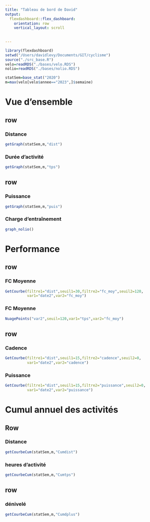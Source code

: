 ```yaml
---
title: "Tableau de bord de David"
output: 
  flexdashboard::flex_dashboard:
    orientation: row
    vertical_layout: scroll
    
      
---
```


```r
library(flexdashboard)
setwd("/Users/davidlevy/Documents/GIT/cyclisme")
source("./src_base.R")
velo=readRDS("./bases/velo.RDS")
nolio=readRDS("./bases/nolio.RDS")

statSem=base_stat("2020")
m=max(velo[velo$annee=="2023",]$semaine)
```

# Vue d'ensemble

row
-----------------------------------------------------------------------

### Distance

```r
getGraph(statSem,m,"dist")

```

### Durée d'activité

```r
getGraph(statSem,m,"tps")

```

row
-----------------------------------------------------------------------

### Puissance

```r
getGraph(statSem,m,"puis")
```

### Charge d'entraînement

```r
graph_nolio()
```

# Performance

row
-----------------------------------------------------------------------
### FC Moyenne

```r
GetCourbe(filtre1="dist",seuil1=30,filtre2="fc_moy",seuil2=120,
          var1="date2",var2="fc_moy")
```

### FC Moyenne

```r
NuagePoints("var2",seuil=120,var1="tps",var2="fc_moy")
```

row
-----------------------------------------------------------------------


### Cadence

```r
GetCourbe(filtre1="dist",seuil1=15,filtre2="cadence",seuil2=0,
          var1="date2",var2="cadence")
```

### Puissance

```r
GetCourbe(filtre1="dist",seuil1=15,filtre2="puissance",seuil2=0,
          var1="date2",var2="puissance")
```


# Cumul annuel des activités

Row
-----------------------------------------------------------------------

### Distance

```r
getCourbeCum(statSem,m,"Cumdist")

```

### heures d'activité

```r
getCourbeCum(statSem,m,"Cumtps")

```

## row

### dénivelé

```r
getCourbeCum(statSem,m,"Cumdplus")

```

